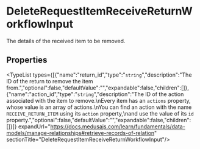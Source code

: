 
# DeleteRequestItemReceiveReturnWorkflowInput

The details of the received item to be removed.

## Properties

<TypeList types={[{"name":"return_id","type":"`string`","description":"The ID of the return to remove the item from.","optional":false,"defaultValue":"","expandable":false,"children":[]},{"name":"action_id","type":"`string`","description":"The ID of the action associated with the item to remove.\nEvery item has an `actions` property, whose value is an array of actions.\nYou can find an action with the name `RECEIVE_RETURN_ITEM` using its `action` property,\nand use the value of its `id` property.","optional":false,"defaultValue":"","expandable":false,"children":[]}]} expandUrl="https://docs.medusajs.com/learn/fundamentals/data-models/manage-relationships#retrieve-records-of-relation" sectionTitle="DeleteRequestItemReceiveReturnWorkflowInput"/>
